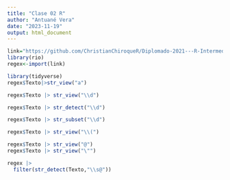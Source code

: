 ```yaml
---
title: "Clase 02 R"
author: "Antuané Vera"
date: "2023-11-19"
output: html_document
---
```


```r
link="https://github.com/ChristianChiroqueR/Diplomado-2021---R-Intermedio/raw/main/Sesi%C3%B3n%202%20-%20Tidyverse/regex.xlsx"
library(rio)
regex<-import(link)
```

```r
library(tidyverse)
regex$Texto|>str_view("a")
```

```r
regex$Texto |> str_view("\\d")
```
```r
regex$Texto |> str_detect("\\d")
```

```r
regex$Texto |> str_subset("\\d")
```

```r
regex$Texto |> str_view("\\(")
```

```r
regex$Texto |> str_view("@")
regex$Texto |> str_view("\"")
```
```r
regex |>
  filter(str_detect(Texto,"\\s@"))
```

